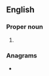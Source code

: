 ==English==

===Proper noun===
{{en-proper noun}}

# {{lb|en|US}} {{acronym of|en|{{w|Clean Air Act (1990)|Clean Air Amendment Act of 1990}}}}

===Anagrams===
* {{anagrams|en|a=aaac|AAAC|AACA}}